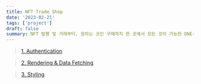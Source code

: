 ```yaml
---
title: NFT Trade Shop
date: '2023-02-21'
tags: ['project']
draft: false
summary: NFT 발행 및 거래부터, 원하는 코인 구매까지 한 곳에서 모든 것이 가능한 ONE-STOP 가상 NFT 거래소
---
```


> [1. Authentication](/blog/projects/NFT-Trade-Shop/authentication)

> [2. Rendering & Data Fetching](/blog/projects/NFT-Trade-Shop/rendering&data-fetching)

> [3. Styling](/blog/projects/NFT-Trade-Shop/styling)